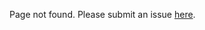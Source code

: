 Page not found. Please submit an issue [here](https://github.com/primodiumxyz/developers/issues/new).
